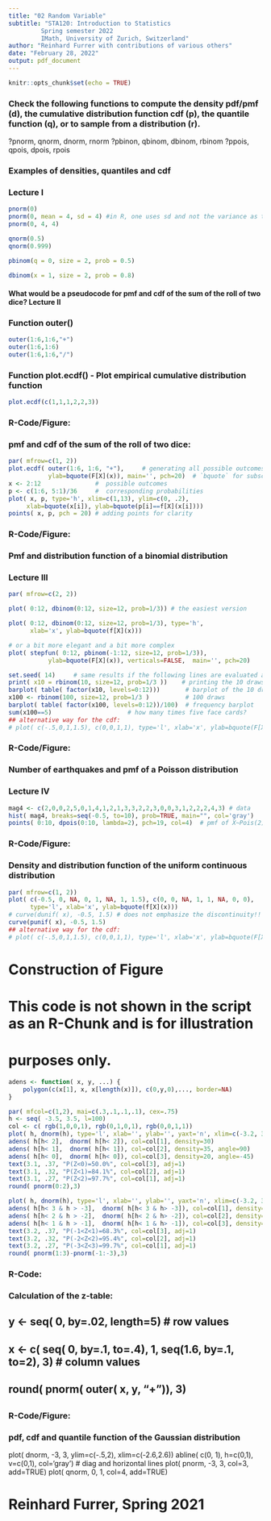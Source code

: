 ```yaml
---
title: "02 Random Variable"
subtitle: "STA120: Introduction to Statistics
         Spring semester 2022
         IMath, University of Zurich, Switzerland"
author: "Reinhard Furrer with contributions of various others"
date: "February 28, 2022"
output: pdf_document
---
```



```r
knitr::opts_chunk$set(echo = TRUE)
```

### Check the following functions to compute the density pdf/pmf (d), the cumulative distribution function cdf (p), the quantile function (q), or to sample from a distribution (r).
?pnorm, qnorm, dnorm, rnorm
?pbinon, qbinom, dbinom, rbinom
?ppois, qpois, dpois, rpois

### Examples of densities, quantiles and cdf 
### Lecture I
```r
pnorm(0)
pnorm(0, mean = 4, sd = 4) #in R, one uses sd and not the variance as the parameter
pnorm(0, 4, 4)

qnorm(0.5)
qnorm(0.999)

pbinom(q = 0, size = 2, prob = 0.5)

dbinom(x = 1, size = 2, prob = 0.8)
```

##############################################################################
#### What would be a pseudocode for pmf and cdf of the sum of the roll of two dice? Lecture II 
##############################################################################

### Function outer()
```r
outer(1:6,1:6,"+")
outer(1:6,1:6)
outer(1:6,1:6,"/")
```

### Function plot.ecdf() - Plot empirical cumulative distribution function
```r
plot.ecdf(c(1,1,1,2,2,3))
```

### R-Code/Figure: 
### pmf and cdf of the sum of the roll of two dice:
```r
par( mfrow=c(1, 2))
plot.ecdf( outer(1:6, 1:6, "+"),     # generating all possible outcomes
           ylab=bquote(F[X](x)), main='', pch=20)  # `bquote` for subscripts
x <- 2:12               #  possible outcomes
p <- c(1:6, 5:1)/36     #  corresponding probabilities
plot( x, p, type='h', xlim=c(1,13), ylim=c(0, .2),
     xlab=bquote(x[i]), ylab=bquote(p[i]==f[X](x[i])))
points( x, p, pch = 20) # adding points for clarity
```      
      


### R-Code/Figure: 
### Pmf and distribution function of a binomial distribution
### Lecture III
```r
par( mfrow=c(2, 2))

plot( 0:12, dbinom(0:12, size=12, prob=1/3)) # the easiest version

plot( 0:12, dbinom(0:12, size=12, prob=1/3), type='h',
      xlab='x', ylab=bquote(f[X](x)))  

# or a bit more elegant and a bit more complex
plot( stepfun( 0:12, pbinom(-1:12, size=12, prob=1/3)), 
           ylab=bquote(F[X](x)), verticals=FALSE,  main='', pch=20)

set.seed( 14)     # same results if the following lines are evaluated again
print( x10 = rbinom(10, size=12, prob=1/3 ))    # printing the 10 draws
barplot( table( factor(x10, levels=0:12)))       # barplot of the 10 draws
x100 <- rbinom(100, size=12, prob=1/3 )          # 100 draws
barplot( table( factor(x100, levels=0:12))/100)  # frequency barplot 
sum(x100==5)                     # how many times five face cards?
## alternative way for the cdf:
# plot( c(-.5,0,1,1.5), c(0,0,1,1), type='l', xlab='x', ylab=bquote(F[X](x)))
```
  





### R-Code/Figure: 
### Number of earthquakes and pmf of a Poisson distribution
### Lecture IV 
```r
mag4 <- c(2,0,0,2,5,0,1,4,1,2,1,3,3,2,2,3,0,0,3,1,2,2,2,4,3) # data
hist( mag4, breaks=seq(-0.5, to=10), prob=TRUE, main="", col='gray')
points( 0:10, dpois(0:10, lambda=2), pch=19, col=4)  # pmf of X~Pois(2)
```
  





### R-Code/Figure: 
### Density and distribution function of the uniform continuous distribution
```r
par( mfrow=c(1, 2))
plot( c(-0.5, 0, NA, 0, 1, NA, 1, 1.5), c(0, 0, NA, 1, 1, NA, 0, 0),  
      type='l', xlab='x', ylab=bquote(f[X](x)))  
# curve(dunif( x), -0.5, 1.5) # does not emphasize the discontinuity!!
curve(punif( x), -0.5, 1.5)
## alternative way for the cdf:
# plot( c(-.5,0,1,1.5), c(0,0,1,1), type='l', xlab='x', ylab=bquote(F[X](x)))
```
  


############################################################################ 
# Construction of Figure 
#  This code is not shown in the script as an R-Chunk and is for illustration
#  purposes only.
```r
adens <- function( x, y, ...) {
	polygon(c(x[1], x, x[length(x)]), c(0,y,0),..., border=NA)
}

par( mfcol=c(1,2), mai=c(.3,.1,.1,.1), cex=.75)
h <- seq( -3.5, 3.5, l=100)
col <- c( rgb(1,0,0,1), rgb(0,1,0,1), rgb(0,0,1,1))
plot( h, dnorm(h), type='l', xlab='', ylab='', yaxt='n', xlim=c(-3.2, 3.2))
adens( h[h< 2],  dnorm( h[h< 2]), col=col[1], density=30) 
adens( h[h< 1],  dnorm( h[h< 1]), col=col[2], density=35, angle=90) 
adens( h[h< 0],  dnorm( h[h< 0]), col=col[3], density=20, angle=-45) 
text(3.1, .37, "P(Z<0)=50.0%", col=col[3], adj=1)
text(3.1, .32, "P(Z<1)=84.1%", col=col[2], adj=1)
text(3.1, .27, "P(Z<2)=97.7%", col=col[1], adj=1)
round( pnorm(0:2),3)

plot( h, dnorm(h), type='l', xlab='', ylab='', yaxt='n', xlim=c(-3.2, 3.2))
adens( h[h< 3 & h > -3],  dnorm( h[h< 3 & h> -3]), col=col[1], density=30) 
adens( h[h< 2 & h > -2],  dnorm( h[h< 2 & h> -2]), col=col[2], density=35, angle=90) 
adens( h[h< 1 & h > -1],  dnorm( h[h< 1 & h> -1]), col=col[3], density=20, angle=-45) 
text(3.2, .37, "P(-1<Z<1)=68.3%", col=col[3], adj=1)
text(3.2, .32, "P(-2<Z<2)=95.4%", col=col[2], adj=1)
text(3.2, .27, "P(-3<Z<3)=99.7%", col=col[1], adj=1)
round( pnorm(1:3)-pnorm(-1:-3),3)
```
############################################################################ 



### R-Code: 
### Calculation of the z-table:
## y <- seq( 0, by=.02, length=5)         # row values
## x <- c( seq( 0, by=.1, to=.4), 1, seq(1.6, by=.1, to=2), 3) # column values
## round( pnorm( outer( x, y, "+")), 3)
## 





### R-Code/Figure: 
### pdf, cdf and quantile function of the Gaussian distribution
plot( dnorm, -3, 3, ylim=c(-.5,2), xlim=c(-2.6,2.6)) 
abline( c(0, 1), h=c(0,1), v=c(0,1), col='gray') # diag and horizontal lines
plot( pnorm, -3, 3, col=3, add=TRUE) 
plot( qnorm, 0, 1, col=4, add=TRUE)
      
      

########################################################################
# Reinhard Furrer, Spring 2021
